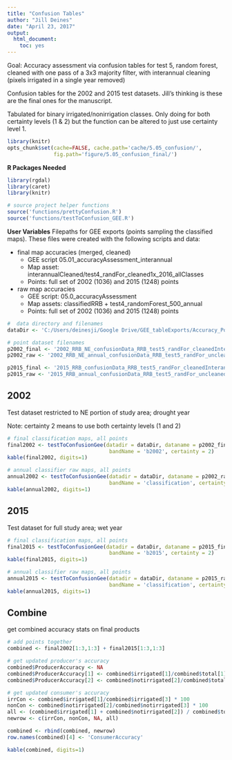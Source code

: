 ```yaml
---
title: "Confusion Tables"
author: "Jill Deines"
date: "April 23, 2017"
output: 
  html_document:
    toc: yes
---
```


Goal: Accuracy assessment via confusion tables for test 5, random forest, cleaned with one pass of a 3x3 majority filter, with interannual cleaning (pixels irrigated in a single year removed)

Confusion tables for the 2002 and 2015 test datasets. Jill's thinking is these are the final ones for the manuscript.

Tabulated for binary irrigated/nonirrigation classes. Only doing for both certainty levels (1 & 2) but the function can be altered to just use certainty level 1.


```r
library(knitr)
opts_chunk$set(cache=FALSE, cache.path='cache/5.05_confusion/',
               fig.path='figure/5.05_confusion_final/')
```

**R Packages Needed**

```r
library(rgdal)
library(caret)
library(knitr)

# source project helper functions
source('functions/prettyConfusion.R')
source('functions/testToConfusion_GEE.R')
```

**User Variables**
Filepaths for GEE exports (points sampling the classified maps). These files were created with the following scripts and data:

* final map accuracies (merged, cleaned)
  * GEE script 05.01_accuracyAssessment_interannual
  * Map asset: interannualCleaned/test4_randFor_cleaned1x_2016_allClasses
  * Points: full set of 2002 (1036) and 2015 (1248) points
  
* raw map accuracies
  * GEE script: 05.0_accuracyAssessment
  * Map assets: classifiedRRB + test4_randomForest_500_annual
  * Points: full set of 2002 (1036) and 2015 (1248) points

```r
#  data directory and filenames
dataDir <- 'C:/Users/deinesji/Google Drive/GEE_tableExports/Accuracy_PointsforConfusionTables_test5_randFor'

# point dataset filenames
p2002_final <- '2002_RRB_NE_confusionData_RRB_test5_randFor_cleanedInterannual1x_binary_final.csv'
p2002_raw <- '2002_RRB_NE_annual_confusionData_RRB_test5_randFor_uncleaned_500tree_binary_annual.csv'

p2015_final <- '2015_RRB_confusionData_RRB_test5_randFor_cleanedInterannual1x_binary_final.csv'
p2015_raw <- '2015_RRB_annual_confusionData_RRB_test5_randFor_uncleaned_500tree_binary_annual.csv'
```

## 2002
Test dataset restricted to NE portion of study area; drought year

Note: certainty 2 means to use both certainty levels (1 and 2)

```r
# final classification maps, all points
final2002 <- testToConfusionGee(datadir = dataDir, dataname = p2002_final,
                                 bandName = 'b2002', certainty = 2)
kable(final2002, digits=1)

# annual classifier raw maps, all points
annual2002 <- testToConfusionGee(datadir = dataDir, dataname = p2002_raw,
                                 bandName = 'classification', certainty = 2)
kable(annual2002, digits=1)

```


## 2015
Test dataset for full study area; wet year

```r
# final classification maps, all points
final2015 <- testToConfusionGee(datadir = dataDir, dataname = p2015_final,
                                 bandName = 'b2015', certainty = 2)
kable(final2015, digits=1)

# annual classifier raw maps, all points
annual2015 <- testToConfusionGee(datadir = dataDir, dataname = p2015_raw,
                                 bandName = 'classification', certainty = 2)
kable(annual2015, digits=1)

```

## Combine
get combined accuracy stats on final products

```r
# add points together
combined <- final2002[1:3,1:3] + final2015[1:3,1:3]

# get updated producer's accuracy
combined$ProducerAccuracy <- NA
combined$ProducerAccuracy[1] <- combined$irrigated[1]/combined$total[1] * 100
combined$ProducerAccuracy[2] <- combined$notirrigated[2]/combined$total[2] * 100

# get updated consumer's accuracy
irrCon <- combined$irrigated[1]/combined$irrigated[3] * 100
nonCon <- combined$notirrigated[2]/combined$notirrigated[3] * 100
all <- (combined$irrigated[1] + combined$notirrigated[2]) / combined$total[3] * 100
newrow <- c(irrCon, nonCon, NA, all)

combined <- rbind(combined, newrow)
row.names(combined)[4] <- 'ConsumerAccuracy'

kable(combined, digits=1)
```


